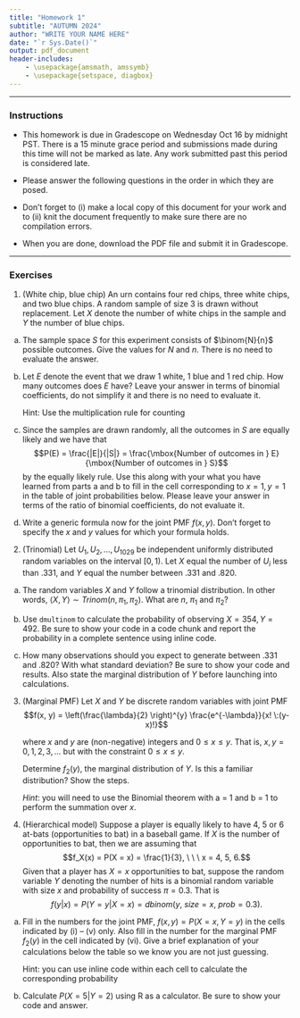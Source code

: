 ```yaml
---
title: "Homework 1"
subtitle: "AUTUMN 2024"
author: "WRITE YOUR NAME HERE"
date: "`r Sys.Date()`"
output: pdf_document
header-includes:
    - \usepackage{amsmath, amssymb}
    - \usepackage{setspace, diagbox} 
---
```

\onehalfspacing

* * * 

### Instructions

- This homework is due in Gradescope on Wednesday Oct 16 by midnight PST. There is a 15 minute grace period and submissions made during this time will not be marked as late. Any work submitted past this period is considered late.  

- Please answer the following questions in the order in which they are posed. \textbf{Be sure to support your work and show your steps.}

- Don't forget to (i) make a local copy of this document for your work and to (ii) knit the document frequently to make sure there are no compilation errors. 

- When you are done, download the PDF file and submit it in Gradescope. \textbf{Do not forget to tag your answers to every sub-part of every question. We will take off 10\% for every part that is not tagged}

* * *


### Exercises 

1. (White chip, blue chip) An urn contains four red chips, three white chips,
and two blue chips. A random sample of size 3 is drawn
without replacement. Let $X$ denote the number of white
chips in the sample and $Y$ the number of blue chips. 


a. The sample space $S$ for this experiment consists of  $\binom{N}{n}$ possible outcomes. Give the values for $N$ and $n$. There is no need to evaluate the answer.  

b. Let $E$ denote the event that we draw 1 white, 1 blue and 1 red chip. How many outcomes does $E$ have? Leave your answer in terms of binomial coefficients, do not simplify it and there is no need to evaluate it.  

    Hint: Use the multiplication rule for counting
    
c. Since the samples are drawn randomly, all the outcomes in $S$ are equally likely and we have that 
$$P(E) = \frac{|E|}{|S|} = \frac{\mbox{Number of outcomes in } E}{\mbox{Number of outcomes in } S}$$
by the equally likely rule. Use this along with your what you have learned from parts a and b to fill in the cell corresponding to $x=1, y=1$ in the table of joint probabilities below. Please leave your answer in terms of the ratio of binomial coefficients, do not evaluate it.

    
    \begin{table}[h]
    \centering
    \caption{Joint PMF for $X$ and $Y$}
    \begin{tabular}{|c|c|c|c|c|} \hline
    \backslashbox{$y$}{$x$} & 0 & 1 & 2 & 3 \\ \hline
    0 &  &  &  &  \\ \hline
    1 & & fill this cell only & & \\ \hline
    2 & & & & \\ \hline
    \end{tabular}
    \end{table}
    
d. Write a generic formula now for the joint PMF $f(x,y)$. Don't forget to specify the $x$ and $y$ values for which your formula holds.
    
2. (Trinomial) Let $U_1,U_2, . . . ,U_{1029}$ be independent
uniformly distributed random variables on the interval $[0,1)$. Let $X$ equal the number of $U_i$ less than
.331, and $Y$ equal the number between .331 and .820.

a. The random variables $X$ and $Y$ follow a trinomial distribution. In other words, $\langle X, Y \rangle \sim Trinom(n, \pi_1, \pi_2)$. What are $n$, $\pi_1$ and $\pi_2$? 

b. Use `dmultinom` to calculate the probability of observing $X = 354, Y = 492$. Be sure to show your code in a code chunk and report the probability in a complete sentence using inline code. 
   
c. How many observations should you expect to generate between .331 and .820? With what standard deviation? Be sure to show your code and results. Also state the marginal distribution of $Y$ before launching into calculations.
   
3. (Marginal PMF) Let $X$ and $Y$ be discrete random variables with joint PMF 
$$f(x, y) = \left(\frac{\lambda}{2} \right)^{y} \frac{e^{-\lambda}}{x! \:(y-x)!}$$

    where $x$ and $y$ are (non-negative) integers and $0 \leq x \leq y$. That is, $x, y = 0, 1, 2, 3, \dots$ but with the constraint $0 \leq x \leq y$.

    Determine $f_2(y)$, the marginal distribution of $Y$. Is this a familiar distribution? Show the steps.
   
    *Hint*: you will need to use the Binomial theorem with a = 1 and b = 1 to perform the summation over $x$. 

4. (Hierarchical model) Suppose a player is equally likely to have 4, 5 or 6 at-bats (opportunities to bat) in a baseball game. If $X$ is the number of opportunities to bat, then we are assuming that
$$f_X(x) = P(X = x) = \frac{1}{3}, \ \ \ x = 4, 5, 6.$$
Given that a player has $X = x$ opportunities to bat, suppose the random variable $Y$ denoting the number of hits is a binomial random variable with size $x$ and probability of success $\pi=0.3$. That is 
$$f(y|x) = P(Y = y | X = x) = dbinom(y, \:size = x, \:prob = 0.3).$$
 
a. Fill in the numbers for the joint PMF, $f(x,y) = P(X = x, Y = y)$ in the cells indicated by (i) -- (v) only. Also fill in the number for the marginal PMF $f_2(y)$ in the cell indicated by (vi). Give a brief explanation of your calculations below the table so we know you are not just guessing.

    Hint: you can use inline code within each cell to calculate the corresponding probability

\begin{table}[h]
\centering
\begin{tabular}{||c|c|c|c|c|c|c|c||} \hline
\backslashbox{$x$}{$y$} & 0 & 1 & 2 & 3 & 4 & 5 & 6  \\ \hline
4 & \hspace*{0.2in} & \hspace*{0.2in} & (i) & \hspace*{0.2in}& (ii) & (iii) & \\ \hline \hline
5 & & & (iv) & & & &  \\ \hline  \hline
6 & & & (v) & & & &   \\ \hline \hline
$f_2(y)$ & & & (vi) & & & & \\ \hline
\end{tabular}
\end{table}


b. Calculate $P(X = 5 | Y = 2)$ using R as a calculator.  Be sure to show your code and answer.

   
